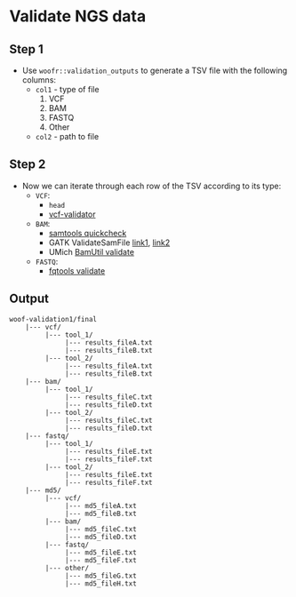 # Validate NGS data

Step 1
------

* Use `woofr::validation_outputs` to generate a TSV file with the following columns:
  - `col1` - type of file
    1. VCF
    2. BAM
    3. FASTQ
    4. Other
  - `col2` - path to file

Step 2
------

* Now we can iterate through each row of the TSV according to its type:
  - `VCF`:
    - `head` 
    - [vcf-validator](https://github.com/EBIvariation/vcf-validator)
  - `BAM`: 
    - [samtools quickcheck](http://www.htslib.org/doc/samtools.html)
    - GATK ValidateSamFile [link1](https://software.broadinstitute.org/gatk/documentation/article.php?id=7571),
  [link2](http://broadinstitute.github.io/picard/command-line-overview.html#ValidateSamFile)
    - UMich [BamUtil validate](https://genome.sph.umich.edu/wiki/BamUtil:_validate)
  - `FASTQ`: 
    - [fqtools validate](https://github.com/alastair-droop/fqtools)

Output
------

```
woof-validation1/final
    |--- vcf/
         |--- tool_1/
              |--- results_fileA.txt
              |--- results_fileB.txt
         |--- tool_2/
              |--- results_fileA.txt
              |--- results_fileB.txt
    |--- bam/
         |--- tool_1/
              |--- results_fileC.txt
              |--- results_fileD.txt
         |--- tool_2/
              |--- results_fileC.txt
              |--- results_fileD.txt
    |--- fastq/
         |--- tool_1/
              |--- results_fileE.txt
              |--- results_fileF.txt
         |--- tool_2/
              |--- results_fileE.txt
              |--- results_fileF.txt
    |--- md5/
         |--- vcf/
              |--- md5_fileA.txt
              |--- md5_fileB.txt
         |--- bam/
              |--- md5_fileC.txt
              |--- md5_fileD.txt
         |--- fastq/
              |--- md5_fileE.txt
              |--- md5_fileF.txt
         |--- other/
              |--- md5_fileG.txt
              |--- md5_fileH.txt
```


